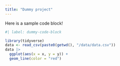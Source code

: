 ```yaml
---
title: "Dummy project"
---
```


Here is a sample code block!
```r
#| label: dummy-code-block

library(tidyverse)
data <- read_csv(paste0(getwd(), "/data/data.csv"))
data |>
  ggplot(aes(x = x, y = y)) +
  geom_line(color = "red")
```